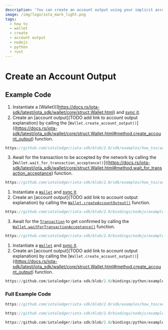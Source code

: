 ```yaml
---
description: 'You can create an account output using your implicit account creation address'
image: /img/logo/iota_mark_light.png
tags:
  - how to
  - wallet
  - create
  - account output
  - nodejs
  - python
  - rust
---
```


# Create an Account Output

## Example Code

<Tabs groupId="language" queryString>
<TabItem value="rust" label="Rust">

1. Instantiate a [Wallet]((https://docs.rs/iota-sdk/latest/iota_sdk/wallet/core/struct.Wallet.html) and [sync it](../wallet/check-balance.mdx).
2. Create an [account output](TODO add link to account output explanation) by calling the [`Wallet.create_account_output()`]((https://docs.rs/iota-sdk/latest/iota_sdk/wallet/core/struct.Wallet.html#method.create_account_output) function.

<div className={'hide-code-block-extras'}>

```rust reference
https://github.com/iotaledger/iota-sdk/blob/2.0/sdk/examples/how_tos/account_output/create.rs#L43
```

</div>

3. Await for the transaction to be accepted by the network by calling the [`Wallet.wait_for_transaction_acceptance()`]((https://docs.rs/iota-sdk/latest/iota_sdk/wallet/core/struct.Wallet.html#method.wait_for_transaction_acceptance) function.

<div className={'hide-code-block-extras'}>

```rust reference
https://github.com/iotaledger/iota-sdk/blob/2.0/sdk/examples/how_tos/account_output/create.rs#L46-L48
```

</div>

</TabItem>
<TabItem value="typescript-node" label="Typescript (Node.js)">

1. Instantiate a [`Wallet`](../../references/nodejs/classes/Wallet.md) and [sync it](../wallet/check-balance.mdx).
2. Create an [account output](TODO add link to account output explanation) by calling the [`Wallet.createAccountOutput()`](../../references/nodejs/classes/Wallet.md#createaccountoutput) function.

<div className={'hide-code-block-extras'}>

```typescript reference
https://github.com/iotaledger/iota-sdk/blob/2.0/bindings/nodejs/examples/how_tos/account_output/create.ts#L48
```

</div>

3. Await for the [`Transaction`](../../references/nodejs/classes/Transaction.md) to get confirmed by calling the
[`Wallet.waitForTransactionAcceptance()`](../../references/nodejs/classes/Wallet.md#waitfortransactionacceptance)
function.

<div className={'hide-code-block-extras'}>

```typescript reference
https://github.com/iotaledger/iota-sdk/blob/2.0/bindings/nodejs/examples/how_tos/account_output/create.ts#L52
```

</div>

</TabItem>
<TabItem value="python" label="Python">

1. Instantiate a [`Wallet`](../../references/python/iota_sdk/wallet/wallet.md) and [sync it](../wallet/check-balance.mdx).
2. Create an [account output](TODO add link to account output explanation) by calling the [`Wallet.create_account_output()`]((https://docs.rs/iota-sdk/latest/iota_sdk/wallet/core/struct.Wallet.html#method.create_account_output) function.

<div className={'hide-code-block-extras'}>

```python reference
https://github.com/iotaledger/iota-sdk/blob/2.0/bindings/python/examples/how_tos/account_output/create.py#L24
```

</div>

</TabItem>
</Tabs>

### Full Example Code

<Tabs groupId="language" queryString>
<TabItem value="rust" label="Rust">

```rust reference
https://github.com/iotaledger/iota-sdk/blob/2.0/sdk/examples/how_tos/account_output/create.rs
```

</TabItem>
<TabItem value="typescript-node" label="Typescript (Node.js)">

```typescript reference
https://github.com/iotaledger/iota-sdk/blob/2.0/bindings/nodejs/examples/how_tos/account_output/create.ts
```

</TabItem>
<TabItem value="python" label="Python">

```python reference
https://github.com/iotaledger/iota-sdk/blob/2.0/bindings/python/examples/how_tos/account_output/create.py
```

</TabItem>
</Tabs>
